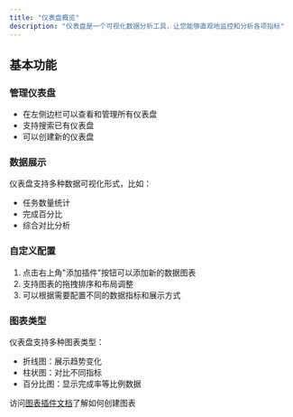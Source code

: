 ```yaml
---
title: "仪表盘概览"
description: "仪表盘是一个可视化数据分析工具，让您能够直观地监控和分析各项指标"
---
```


## 基本功能

### 管理仪表盘
- 在左侧边栏可以查看和管理所有仪表盘
- 支持搜索已有仪表盘
- 可以创建新的仪表盘

### 数据展示
仪表盘支持多种数据可视化形式，比如：
- 任务数量统计
- 完成百分比
- 综合对比分析

### 自定义配置
1. 点击右上角"添加插件"按钮可以添加新的数据图表
2. 支持图表的拖拽排序和布局调整
3. 可以根据需要配置不同的数据指标和展示方式

### 图表类型
仪表盘支持多种图表类型：
- 折线图：展示趋势变化
- 柱状图：对比不同指标
- 百分比图：显示完成率等比例数据

访问[图表插件文档](/zh/basic/plugin/chart)了解如何创建图表
